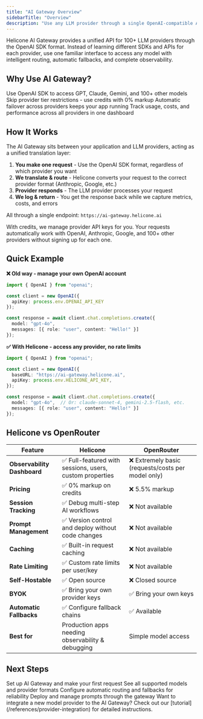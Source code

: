 ```yaml
---
title: "AI Gateway Overview"
sidebarTitle: "Overview"
description: "Use any LLM provider through a single OpenAI-compatible API with intelligent routing, fallbacks, and unified observability"
---
```


Helicone AI Gateway provides a unified API for 100+ LLM providers through the OpenAI SDK format. Instead of learning different SDKs and APIs for each provider, use one familiar interface to access any model with intelligent routing, automatic fallbacks, and complete observability.

## Why Use AI Gateway?

<CardGroup cols={2}>
<Card title="One SDK for All Models" icon="code">
  Use OpenAI SDK to access GPT, Claude, Gemini, and 100+ other models
</Card>
<Card title="No Rate Limits" icon="gauge">
  Skip provider tier restrictions - use credits with 0% markup
</Card>
<Card title="Always Online" icon="shield-check">
  Automatic failover across providers keeps your app running
</Card>
<Card title="Unified Observability" icon="chart-line">
  Track usage, costs, and performance across all providers in one dashboard
</Card>
</CardGroup>

## How It Works

The AI Gateway sits between your application and LLM providers, acting as a unified translation layer:

1. **You make one request** - Use the OpenAI SDK format, regardless of which provider you want
2. **We translate & route** - Helicone converts your request to the correct provider format (Anthropic, Google, etc.)
3. **Provider responds** - The LLM provider processes your request
4. **We log & return** - You get the response back while we capture metrics, costs, and errors

All through a single endpoint: `https://ai-gateway.helicone.ai`

<Note>
  With credits, we manage provider API keys for you. Your requests automatically work with OpenAI, Anthropic, Google, and 100+ other providers without signing up for each one.
</Note>

## Quick Example

**❌ Old way - manage your own OpenAI account**

```typescript
import { OpenAI } from "openai";

const client = new OpenAI({
  apiKey: process.env.OPENAI_API_KEY
});

const response = await client.chat.completions.create({
  model: "gpt-4o",
  messages: [{ role: "user", content: "Hello!" }]
});
```

**✅ With Helicone - access any provider, no rate limits**

```typescript
import { OpenAI } from "openai";

const client = new OpenAI({
  baseURL: "https://ai-gateway.helicone.ai",
  apiKey: process.env.HELICONE_API_KEY,
});

const response = await client.chat.completions.create({
  model: "gpt-4o",  // Or: claude-sonnet-4, gemini-2.5-flash, etc.
  messages: [{ role: "user", content: "Hello!" }]
});
```

## Helicone vs OpenRouter

| Feature | Helicone | OpenRouter |
|---------|----------|------------|
| **Observability Dashboard** | ✅ Full-featured with sessions, users, custom properties | ❌ Extremely basic (requests/costs per model only) |
| **Pricing** | ✅ 0% markup on credits | ❌ 5.5% markup |
| **Session Tracking** | ✅ Debug multi-step AI workflows | ❌ Not available |
| **Prompt Management** | ✅ Version control and deploy without code changes | ❌ Not available |
| **Caching** | ✅ Built-in request caching | ❌ Not available |
| **Rate Limiting** | ✅ Custom rate limits per user/key | ❌ Not available |
| **Self-Hostable** | ✅ Open source | ❌ Closed source |
| **BYOK** | ✅ Bring your own provider keys | ✅ Bring your own keys |
| **Automatic Fallbacks** | ✅ Configure fallback chains | ✅ Available |
| **Best for** | Production apps needing observability & debugging | Simple model access |

## Next Steps

<CardGroup cols={2}>
<Card title="Get Started in 5 Minutes" icon="rocket" href="/getting-started/quick-start">
  Set up AI Gateway and make your first request
</Card>
<Card title="Browse Model Registry" icon="list" href="https://helicone.ai/models">
  See all supported models and provider formats
</Card>
<Card title="Provider Routing" icon="route" href="/gateway/provider-routing">
  Configure automatic routing and fallbacks for reliability
</Card>
<Card title="Prompt Integration" icon="wand-magic-sparkles" href="/gateway/prompt-integration">
  Deploy and manage prompts through the gateway
</Card>
</CardGroup>

<Note>
Want to integrate a new model provider to the AI Gateway? Check out our [tutorial](/references/provider-integration) for detailed instructions.
</Note>
